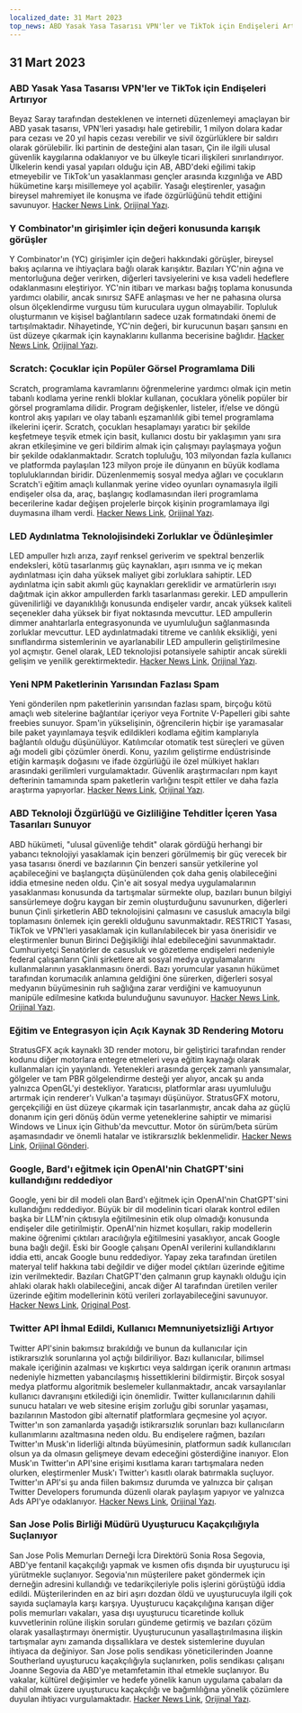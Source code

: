 ```yaml
---
localized_date: 31 Mart 2023
top_news: ABD Yasak Yasa Tasarısı VPN'ler ve TikTok için Endişeleri Artırıyor
---
```










<CallToAction />

<Steps>

## 31 Mart 2023

### ABD Yasak Yasa Tasarısı VPN'ler ve TikTok için Endişeleri Artırıyor

Beyaz Saray tarafından desteklenen ve interneti düzenlemeyi amaçlayan bir ABD yasak tasarısı, VPN'leri yasadışı hale getirebilir, 1 milyon dolara kadar para cezası ve 20 yıl hapis cezası verebilir ve sivil özgürlüklere bir saldırı olarak görülebilir. İki partinin de desteğini alan tasarı, Çin ile ilgili ulusal güvenlik kaygılarına odaklanıyor ve bu ülkeyle ticari ilişkileri sınırlandırıyor. Ülkelerin kendi yasal yapıları olduğu için AB, ABD'deki eğilimi takip etmeyebilir ve TikTok'un yasaklanması gençler arasında kızgınlığa ve ABD hükümetine karşı misillemeye yol açabilir. Yasağı eleştirenler, yasağın bireysel mahremiyet ile konuşma ve ifade özgürlüğünü tehdit ettiğini savunuyor.
[Hacker News Link](http://news.ycombinator.com/item?id=35366955), [Orijinal Yazı](https://www.youtube.com/watch?v=FWQGA_n5Z4M).

### Y Combinator'ın girişimler için değeri konusunda karışık görüşler

Y Combinator'ın (YC) girişimler için değeri hakkındaki görüşler, bireysel bakış açılarına ve ihtiyaçlara bağlı olarak karışıktır. Bazıları YC'nin ağına ve mentorluğuna değer verirken, diğerleri tavsiyelerini ve kısa vadeli hedeflere odaklanmasını eleştiriyor. YC'nin itibarı ve markası bağış toplama konusunda yardımcı olabilir, ancak sınırsız SAFE anlaşması ve her ne pahasına olursa olsun ölçeklendirme vurgusu tüm kuruculara uygun olmayabilir. Topluluk oluşturmanın ve kişisel bağlantıların sadece uzak formatındaki önemi de tartışılmaktadır. Nihayetinde, YC'nin değeri, bir kurucunun başarı şansını en üst düzeye çıkarmak için kaynaklarını kullanma becerisine bağlıdır.
[Hacker News Link](http://news.ycombinator.com/item?id=35373019), [Orijinal Yazı](https://acecreamu.substack.com/p/is-y-combinator-worth-the-money).

### Scratch: Çocuklar için Popüler Görsel Programlama Dili

Scratch, programlama kavramlarını öğrenmelerine yardımcı olmak için metin tabanlı kodlama yerine renkli bloklar kullanan, çocuklara yönelik popüler bir görsel programlama dilidir. Program değişkenler, listeler, if/else ve döngü kontrol akış yapıları ve olay tabanlı eşzamanlılık gibi temel programlama ilkelerini içerir. Scratch, çocukları hesaplamayı yaratıcı bir şekilde keşfetmeye teşvik etmek için basit, kullanıcı dostu bir yaklaşımın yanı sıra akran etkileşimine ve geri bildirim almak için çalışmayı paylaşmaya yoğun bir şekilde odaklanmaktadır. Scratch topluluğu, 103 milyondan fazla kullanıcı ve platformda paylaşılan 123 milyon proje ile dünyanın en büyük kodlama topluluklarından biridir. Düzenlenmemiş sosyal medya ağları ve çocukların Scratch'i eğitim amaçlı kullanmak yerine video oyunları oynamasıyla ilgili endişeler olsa da, araç, başlangıç kodlamasından ileri programlama becerilerine kadar değişen projelerle birçok kişinin programlamaya ilgi duymasına ilham verdi.
[Hacker News Link](http://news.ycombinator.com/item?id=35373052), [Orijinal Yazı](https://scratch.mit.edu/about).

### LED Aydınlatma Teknolojisindeki Zorluklar ve Ödünleşimler

LED ampuller hızlı arıza, zayıf renksel geriverim ve spektral benzerlik endeksleri, kötü tasarlanmış güç kaynakları, aşırı ısınma ve iç mekan aydınlatması için daha yüksek maliyet gibi zorluklara sahiptir. LED aydınlatma için sabit akımlı güç kaynakları gereklidir ve armatürlerin ısıyı dağıtmak için akkor ampullerden farklı tasarlanması gerekir. LED ampullerin güvenilirliği ve dayanıklılığı konusunda endişeler vardır, ancak yüksek kaliteli seçenekler daha yüksek bir fiyat noktasında mevcuttur. LED ampullerin dimmer anahtarlarla entegrasyonunda ve uyumluluğun sağlanmasında zorluklar mevcuttur. LED aydınlatmadaki titreme ve canlılık eksikliği, yeni sınıflandırma sistemlerinin ve ayarlanabilir LED ampullerin geliştirilmesine yol açmıştır. Genel olarak, LED teknolojisi potansiyele sahiptir ancak sürekli gelişim ve yenilik gerektirmektedir.
[Hacker News Link](http://news.ycombinator.com/item?id=35371750), [Orijinal Yazı](https://nymag.com/strategist/article/led-light-bulbs-investigation.html).

### Yeni NPM Paketlerinin Yarısından Fazlası Spam

Yeni gönderilen npm paketlerinin yarısından fazlası spam, birçoğu kötü amaçlı web sitelerine bağlantılar içeriyor veya Fortnite V-Papelleri gibi sahte freebies sunuyor. Spam'in yükselişinin, öğrencilerin hiçbir işe yaramasalar bile paket yayınlamaya teşvik edildikleri kodlama eğitim kamplarıyla bağlantılı olduğu düşünülüyor. Katılımcılar otomatik test süreçleri ve güven ağı modeli gibi çözümler önerdi. Konu, yazılım geliştirme endüstrisinde etiğin karmaşık doğasını ve ifade özgürlüğü ile özel mülkiyet hakları arasındaki gerilimleri vurgulamaktadır. Güvenlik araştırmacıları npm kayıt defterinin tamamında spam paketlerin varlığını tespit ettiler ve daha fazla araştırma yapıyorlar.
[Hacker News Link](http://news.ycombinator.com/item?id=35370728), [Orijinal Yazı](https://blog.sandworm.dev/one-in-two-new-npm-packages-is-seo-spam-right-now).

### ABD Teknoloji Özgürlüğü ve Gizliliğine Tehditler İçeren Yasa Tasarıları Sunuyor

ABD hükümeti, "ulusal güvenliğe tehdit" olarak gördüğü herhangi bir yabancı teknolojiyi yasaklamak için benzeri görülmemiş bir güç verecek bir yasa tasarısı önerdi ve bazılarının Çin benzeri sansür yetkilerine yol açabileceğini ve başlangıçta düşünülenden çok daha geniş olabileceğini iddia etmesine neden oldu. Çin'e ait sosyal medya uygulamalarının yasaklanması konusunda da tartışmalar sürmekte olup, bazıları bunun bilgiyi sansürlemeye doğru kaygan bir zemin oluşturduğunu savunurken, diğerleri bunun Çinli şirketlerin ABD teknolojisini çalmasını ve casusluk amacıyla bilgi toplamasını önlemek için gerekli olduğunu savunmaktadır. RESTRICT Yasası, TikTok ve VPN'leri yasaklamak için kullanılabilecek bir yasa önerisidir ve eleştirmenler bunun Birinci Değişikliği ihlal edebileceğini savunmaktadır. Cumhuriyetçi Senatörler de casusluk ve gözetleme endişeleri nedeniyle federal çalışanların Çinli şirketlere ait sosyal medya uygulamalarını kullanmalarının yasaklanmasını önerdi. Bazı yorumcular yasanın hükümet tarafından korumacılık anlamına geldiğini öne sürerken, diğerleri sosyal medyanın büyümesinin ruh sağlığına zarar verdiğini ve kamuoyunun manipüle edilmesine katkıda bulunduğunu savunuyor.
[Hacker News Link](http://news.ycombinator.com/item?id=35369075), [Orijinal Yazı](https://www.vice.com/en/article/4a3ddb/restrict-act-insanely-broad-ban-tiktok-vpns).

### Eğitim ve Entegrasyon için Açık Kaynak 3D Rendering Motoru

StratusGFX açık kaynaklı 3D render motoru, bir geliştirici tarafından render kodunu diğer motorlara entegre etmeleri veya eğitim kaynağı olarak kullanmaları için yayınlandı. Yetenekleri arasında gerçek zamanlı yansımalar, gölgeler ve tam PBR gölgelendirme desteği yer alıyor, ancak şu anda yalnızca OpenGL'yi destekliyor. Yaratıcısı, platformlar arası uyumluluğu artırmak için renderer'ı Vulkan'a taşımayı düşünüyor. StratusGFX motoru, gerçekçiliği en üst düzeye çıkarmak için tasarlanmıştır, ancak daha az güçlü donanım için geri dönüş ödün verme yeteneklerine sahiptir ve mimarisi Windows ve Linux için Github'da mevcuttur. Motor ön sürüm/beta sürüm aşamasındadır ve önemli hatalar ve istikrarsızlık beklenmelidir.
[Hacker News Link](http://news.ycombinator.com/item?id=35370284), [Orijinal Gönderi](https://github.com/KTStephano/StratusGFX).

### Google, Bard'ı eğitmek için OpenAI'nin ChatGPT'sini kullandığını reddediyor

Google, yeni bir dil modeli olan Bard'ı eğitmek için OpenAI'nin ChatGPT'sini kullandığını reddediyor. Büyük bir dil modelinin ticari olarak kontrol edilen başka bir LLM'nin çıktısıyla eğitilmesinin etik olup olmadığı konusunda endişeler dile getirilmiştir. OpenAI'nin hizmet koşulları, rakip modellerin makine öğrenimi çıktıları aracılığıyla eğitilmesini yasaklıyor, ancak Google buna bağlı değil. Eski bir Google çalışanı OpenAI verilerini kullandıklarını iddia etti, ancak Google bunu reddediyor. Yapay zeka tarafından üretilen materyal telif hakkına tabi değildir ve diğer model çıktıları üzerinde eğitime izin verilmektedir. Bazıları ChatGPT'den çalmanın grup kaynaklı olduğu için ahlaki olarak haklı olabileceğini, ancak diğer AI tarafından üretilen veriler üzerinde eğitim modellerinin kötü verileri zorlayabileceğini savunuyor.
[Hacker News Link](http://news.ycombinator.com/item?id=35370915), [Original Post](https://twitter.com/steventey/status/1641267979399704576).

### Twitter API İhmal Edildi, Kullanıcı Memnuniyetsizliği Artıyor

Twitter API'sinin bakımsız bırakıldığı ve bunun da kullanıcılar için istikrarsızlık sorunlarına yol açtığı bildiriliyor. Bazı kullanıcılar, bilimsel makale içeriğinin azalması ve kışkırtıcı veya saldırgan içerik oranının artması nedeniyle hizmetten yabancılaşmış hissettiklerini bildirmiştir. Birçok sosyal medya platformu algoritmik beslemeler kullanmaktadır, ancak varsayılanlar kullanıcı davranışını etkilediği için önemlidir. Twitter kullanıcılarının dahili sunucu hataları ve web sitesine erişim zorluğu gibi sorunlar yaşaması, bazılarının Mastodon gibi alternatif platformlara geçmesine yol açıyor. Twitter'ın son zamanlarda yaşadığı istikrarsızlık sorunları bazı kullanıcıların kullanımlarını azaltmasına neden oldu. Bu endişelere rağmen, bazıları Twitter'ın Musk'ın liderliği altında büyümesinin, platformun sadık kullanıcıları olsun ya da olmasın gelişmeye devam edeceğini gösterdiğine inanıyor. Elon Musk'ın Twitter'ın API'sine erişimi kısıtlama kararı tartışmalara neden olurken, eleştirmenler Musk'ı Twitter'ı kasıtlı olarak batırmakla suçluyor. Twitter'ın API'si şu anda fiilen bakımsız durumda ve yalnızca bir çalışan Twitter Developers forumunda düzenli olarak paylaşım yapıyor ve yalnızca Ads API'ye odaklanıyor.
[Hacker News Link](http://news.ycombinator.com/item?id=35370152), [Orijinal Yazı](https://snarfed.org/the-twitter-api-is-now-effectively-unmaintained).

### San Jose Polis Birliği Müdürü Uyuşturucu Kaçakçılığıyla Suçlanıyor

San Jose Polis Memurları Derneği İcra Direktörü Sonia Rosa Segovia, ABD'ye fentanil kaçakçılığı yapmak ve kısmen ofis dışında bir uyuşturucu işi yürütmekle suçlanıyor. Segovia'nın müşterilere paket göndermek için derneğin adresini kullandığı ve tedarikçileriyle polis işlerini görüştüğü iddia edildi. Müşterilerinden en az biri aşırı dozdan öldü ve uyuşturucuyla ilgili çok sayıda suçlamayla karşı karşıya. Uyuşturucu kaçakçılığına karışan diğer polis memurları vakaları, yasa dışı uyuşturucu ticaretinde kolluk kuvvetlerinin rolüne ilişkin soruları gündeme getirmiş ve bazıları çözüm olarak yasallaştırmayı önermiştir. Uyuşturucunun yasallaştırılmasına ilişkin tartışmalar aynı zamanda dışsallıklara ve destek sistemlerine duyulan ihtiyaca da değiniyor. San Jose polis sendikası yöneticilerinden Joanne Southerland uyuşturucu kaçakçılığıyla suçlanırken, polis sendikası çalışanı Joanne Segovia da ABD'ye metamfetamin ithal etmekle suçlanıyor. Bu vakalar, kültürel değişimler ve hedefe yönelik kanun uygulama çabaları da dahil olmak üzere uyuşturucu kaçakçılığı ve bağımlılığına yönelik çözümlere duyulan ihtiyacı vurgulamaktadır.
[Hacker News Link](http://news.ycombinator.com/item?id=35376488), [Orijinal Yazı](https://www.washingtonexaminer.com/news/crime/san-jose-police-union-director-smuggle-fentanyl-charge).

</Steps>
